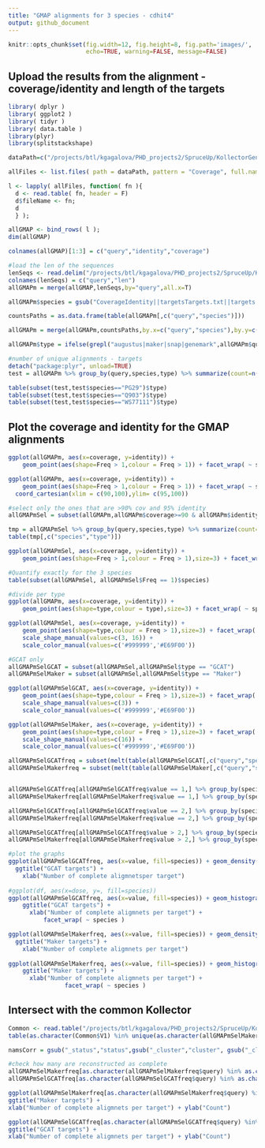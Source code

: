 ```yaml
---
title: "GMAP alignments for 3 species - cdhit4"
output: github_document
---
```


```r
knitr::opts_chunk$set(fig.width=12, fig.height=8, fig.path='images/',
                      echo=TRUE, warning=FALSE, message=FALSE)
```

## Upload the results from the alignment - coverage/identity and length of the targets

```r
library( dplyr )
library( ggplot2 )
library( tidyr )
library( data.table )
library(plyr)
library(splitstackshape)

dataPath=c("/projects/btl/kgagalova/PHD_projects2/SpruceUp/KollectorGeneReconstruction3species/ComparativeAnlysis/data/GMAPcDNA_GCAT")

allFiles <- list.files( path = dataPath, pattern = "Coverage", full.names = TRUE )

l <- lapply( allFiles, function( fn ){
  d <- read.table( fn, header = F)
  d$fileName <- fn;
  d
  } );

allGMAP <- bind_rows( l );
dim(allGMAP)

colnames(allGMAP)[1:3] = c("query","identity","coverage")

#load the len of the sequences
lenSeqs <- read.delim("/projects/btl/kgagalova/PHD_projects2/SpruceUp/KollectorGeneReconstruction3species/ComparativeAnlysis/data/GMAPcDNA_GCAT/lenSeqs.txt", header=FALSE)
colnames(lenSeqs) = c("query","len")
allGMAPm = merge(allGMAP,lenSeqs,by="query",all.x=T)

allGMAPm$species = gsub("CoverageIdentity||targetsTargets.txt||targets.txt","",sapply(strsplit(allGMAPm$fileName,"/"),"[[",11))

countsPaths = as.data.frame(table(allGMAPm[,c("query","species")]))

allGMAPm = merge(allGMAPm,countsPaths,by.x=c("query","species"),by.y=c("query","species"))

allGMAPm$type = ifelse(grepl("augustus|maker|snap|genemark",allGMAPm$query), "Maker", "GCAT")#number of total alignments

#number of unique alignments - targets
detach("package:plyr", unload=TRUE) 
test = allGMAPm %>% group_by(query,species,type) %>% summarize(count=n())

table(subset(test,test$species=="PG29")$type)
table(subset(test,test$species=="Q903")$type)
table(subset(test,test$species=="WS77111")$type)
```

## Plot the coverage and identity for the GMAP alignments

```r
ggplot(allGMAPm, aes(x=coverage, y=identity)) + 
    geom_point(aes(shape=Freq > 1,colour = Freq > 1)) + facet_wrap( ~ species ) 

ggplot(allGMAPm, aes(x=coverage, y=identity)) + 
    geom_point(aes(shape=Freq > 1,colour = Freq > 1)) + facet_wrap( ~ species ) + 
  coord_cartesian(xlim = c(90,100),ylim= c(95,100))

#select only the ones that are >90% cov and 95% identity
allGMAPmSel = subset(allGMAPm,allGMAPm$coverage>=90 & allGMAPm$identity>=95)

tmp = allGMAPmSel %>% group_by(query,species,type) %>% summarize(count=n())
table(tmp[,c("species","type")])

ggplot(allGMAPmSel, aes(x=coverage, y=identity)) + 
    geom_point(aes(shape=Freq > 1,colour = Freq > 1),size=3) + facet_wrap( ~ species )

#Quantify exactly for the 3 species
table(subset(allGMAPmSel, allGMAPmSel$Freq == 1)$species)

#divide per type
ggplot(allGMAPm, aes(x=coverage, y=identity)) + 
    geom_point(aes(shape=type,colour = type),size=3) + facet_wrap( ~ species )

ggplot(allGMAPmSel, aes(x=coverage, y=identity)) + 
    geom_point(aes(shape=type,colour = Freq > 1),size=3) + facet_wrap( ~ species ) + 
    scale_shape_manual(values=c(3, 16)) + 
    scale_color_manual(values=c('#999999','#E69F00'))

#GCAT only
allGMAPmSelGCAT = subset(allGMAPmSel,allGMAPmSel$type == "GCAT")
allGMAPmSelMaker = subset(allGMAPmSel,allGMAPmSel$type == "Maker")

ggplot(allGMAPmSelGCAT, aes(x=coverage, y=identity)) + 
    geom_point(aes(shape=type,colour = Freq > 1),size=3) + facet_wrap( ~ species ) + 
    scale_shape_manual(values=c(3)) + 
    scale_color_manual(values=c('#999999','#E69F00'))

ggplot(allGMAPmSelMaker, aes(x=coverage, y=identity)) + 
    geom_point(aes(shape=type,colour = Freq > 1),size=3) + facet_wrap( ~ species ) + 
    scale_shape_manual(values=c(16)) + 
    scale_color_manual(values=c('#999999','#E69F00'))
```

```r
allGMAPmSelGCATfreq = subset(melt(table(allGMAPmSelGCAT[,c("query","species")]),id.var=query),melt(table(allGMAPmSelGCAT[,c("query","species")]),id.var=query)$value>0)
allGMAPmSelMakerfreq = subset(melt(table(allGMAPmSelMaker[,c("query","species")]),id.var=query),melt(table(allGMAPmSelMaker[,c("query","species")]),id.var=query)$value>0)


allGMAPmSelGCATfreq[allGMAPmSelGCATfreq$value == 1,] %>% group_by(species) %>% summarize(count=n())
allGMAPmSelMakerfreq[allGMAPmSelMakerfreq$value == 1,] %>% group_by(species) %>% summarize(count=n())

allGMAPmSelGCATfreq[allGMAPmSelGCATfreq$value == 2,] %>% group_by(species) %>% summarize(count=n())
allGMAPmSelMakerfreq[allGMAPmSelMakerfreq$value == 2,] %>% group_by(species) %>% summarize(count=n())

allGMAPmSelGCATfreq[allGMAPmSelGCATfreq$value > 2,] %>% group_by(species) %>% summarize(count=n())
allGMAPmSelMakerfreq[allGMAPmSelMakerfreq$value > 2,] %>% group_by(species) %>% summarize(count=n())

#plot the graphs
ggplot(allGMAPmSelGCATfreq, aes(x=value, fill=species)) + geom_density(alpha=.3) +
  ggtitle("GCAT targets") +
    xlab("Number of complete aligmnetsper target")
 
#ggplot(df, aes(x=dose, y=, fill=species)) 
ggplot(allGMAPmSelGCATfreq, aes(x=value, fill=species)) + geom_histogram(alpha=.3) +
    ggtitle("GCAT targets") +
      xlab("Number of complete aligmnets per target") + 
          facet_wrap( ~ species )

ggplot(allGMAPmSelMakerfreq, aes(x=value, fill=species)) + geom_density(alpha=.3) +
  ggtitle("Maker targets") +
    xlab("Number of complete aligmnets per target")
  
ggplot(allGMAPmSelMakerfreq, aes(x=value, fill=species)) + geom_histogram(alpha=.3) +
    ggtitle("Maker targets") +
      xlab("Number of complete aligmnets per target") + 
                facet_wrap( ~ species )
```


## Intersect with the common Kollector

```r
Common <- read.table("/projects/btl/kgagalova/PHD_projects2/SpruceUp/KollectorGeneReconstruction3species/ComparativeAnlysis/data/GMAPcDNA_GCAT/common_intersection3.txt", quote="\"", comment.char="")
table(as.character(Common$V1) %in% unique(as.character(allGMAPmSelMakerfreq$query))) 

namsCorr = gsub("_status","status",gsub("_cluster","cluster", gsub("_clone","clone", unique(as.character(Common$V1)))))

#check how many are reconstructed as complete
allGMAPmSelMakerfreq[as.character(allGMAPmSelMakerfreq$query) %in% as.character(Common$V1),] %>% group_by(species) %>% count(value)
allGMAPmSelGCATfreq[as.character(allGMAPmSelGCATfreq$query) %in% as.character(namsCorr),] %>% group_by(species) %>% count(value)

ggplot(allGMAPmSelMakerfreq[as.character(allGMAPmSelMakerfreq$query) %in% as.character(Common$V1),] %>% group_by(species) %>% count(value),aes(x=value,y=n,colour=species)) + geom_bar(stat="identity") +  facet_wrap( ~ species ) + 
ggtitle("Maker targets") +
xlab("Number of complete aligmnets per target") + ylab("Count")

ggplot(allGMAPmSelGCATfreq[as.character(allGMAPmSelGCATfreq$query) %in% as.character(namsCorr),] %>% group_by(species) %>% count(value),aes(x=value,y=n,colour=species)) + geom_bar(stat="identity") +  facet_wrap( ~ species ) + 
ggtitle("GCAT targets") +
xlab("Number of complete aligmnets per target") + ylab("Count")

```

